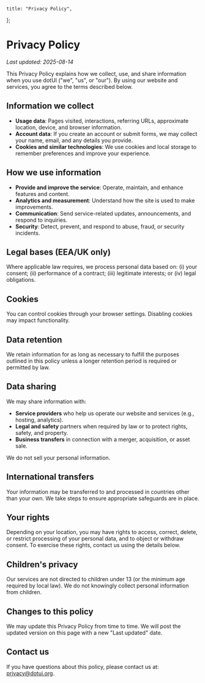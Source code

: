 	title: "Privacy Policy",
};

# Privacy Policy

_Last updated: 2025-08-14_

This Privacy Policy explains how we collect, use, and share information when you use dotUI ("we", "us", or "our"). By using our website and services, you agree to the terms described below.

## Information we collect

- **Usage data**: Pages visited, interactions, referring URLs, approximate location, device, and browser information.
- **Account data**: If you create an account or submit forms, we may collect your name, email, and any details you provide.
- **Cookies and similar technologies**: We use cookies and local storage to remember preferences and improve your experience.

## How we use information

- **Provide and improve the service**: Operate, maintain, and enhance features and content.
- **Analytics and measurement**: Understand how the site is used to make improvements.
- **Communication**: Send service-related updates, announcements, and respond to inquiries.
- **Security**: Detect, prevent, and respond to abuse, fraud, or security incidents.

## Legal bases (EEA/UK only)

Where applicable law requires, we process personal data based on: (i) your consent; (ii) performance of a contract; (iii) legitimate interests; or (iv) legal obligations.

## Cookies

You can control cookies through your browser settings. Disabling cookies may impact functionality.

## Data retention

We retain information for as long as necessary to fulfill the purposes outlined in this policy unless a longer retention period is required or permitted by law.

## Data sharing

We may share information with:

- **Service providers** who help us operate our website and services (e.g., hosting, analytics).
- **Legal and safety** partners when required by law or to protect rights, safety, and property.
- **Business transfers** in connection with a merger, acquisition, or asset sale.

We do not sell your personal information.

## International transfers

Your information may be transferred to and processed in countries other than your own. We take steps to ensure appropriate safeguards are in place.

## Your rights

Depending on your location, you may have rights to access, correct, delete, or restrict processing of your personal data, and to object or withdraw consent. To exercise these rights, contact us using the details below.

## Children's privacy

Our services are not directed to children under 13 (or the minimum age required by local law). We do not knowingly collect personal information from children.

## Changes to this policy

We may update this Privacy Policy from time to time. We will post the updated version on this page with a new "Last updated" date.

## Contact us

If you have questions about this policy, please contact us at: privacy@dotui.org.